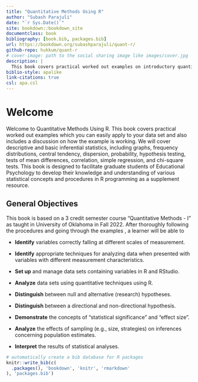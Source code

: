 ```yaml
---
title: "Quantitative Methods Using R"
author: "Subash Parajuli"
date: "`r Sys.Date()`"
site: bookdown::bookdown_site
documentclass: book
bibliography: [book.bib, packages.bib]
url: https://bookdown.org/subashparajuli/quant-r/
github-repo: hukkum/quant-r
# cover-image: path to the social sharing image like images/cover.jpg
description: |
  This book covers practical worked out examples on introductory quantitative methods which you can easily apply to your datasets and also includes a disussion on how the recipe is working.
biblio-style: apalike 
link-citations: true 
csl: apa.csl
---
```


# Welcome {.unnumbered}

Welcome to Quantitative Methods Using R. This book covers practical worked out examples which you can easily apply to your data set and also includes a discussion on how the example is working. We will cover descriptive and basic inferential statistics, including graphs, frequency distributions, central tendency, dispersion, probability, hypothesis testing, tests of mean differences, correlation, simple regression, and chi-square tests. This book is designed to facilitate graduate students of Educational Psychology to develop their knowledge and understanding of various statistical concepts and procedures in R programming as a supplement resource.

## General Objectives {.unnumbered}

This book is based on a 3 credit semester course "Quantitative Methods - I" as taught in University of Oklahoma in Fall 2022. After thoroughly following the procedures and going through the examples , a learner will be able to

-   **Identify** variables correctly falling at different scales of measurement.

-   **Identify** appropriate techniques for analyzing data when presented with variables with different measurement characteristics.

-   **Set up** and manage data sets containing variables in R and RStudio.

-   **Analyze** data sets using quantitative techniques using R.

-   **Distinguish** between null and alternative (research) hypotheses.

-   **Distinguish** between a directional and non-directional hypothesis.

-   **Demonstrate** the concepts of "statistical significance" and "effect size".

-   **Analyze** the effects of sampling (e.g., size, strategies) on inferences concerning population estimates.

-   **Interpret** the results of statistical analyses.

```r
# automatically create a bib database for R packages
knitr::write_bib(c(
  .packages(), 'bookdown', 'knitr', 'rmarkdown'
), 'packages.bib')
```
